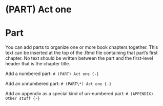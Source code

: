 # (PART) Act one {-}

# Part

You can add parts to organize one or more book chapters together. This text can be inserted at the top of the .Rmd file containing that part's first chapter. No text should be written between the part and the first-level header that is the chapter title.

Add a numbered part: `# (PART) Act one {-}`

Add an unnumbered part: `# (PART\*) Act one {-}`

Add an appendix as a special kind of un-numbered part: `# (APPENDIX) Other stuff {-}`
